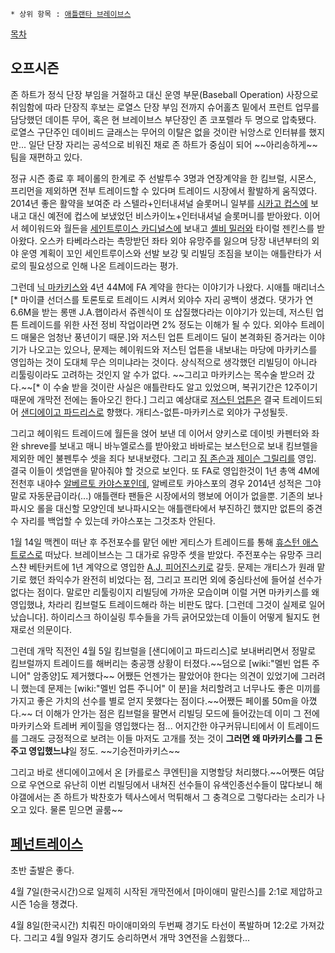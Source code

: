  * 상위 항목 : [[애틀랜타 브레이브스]]

[[목차]]

== 오프시즌 ==
존 하트가 정식 단장 부임을 거절하고 대신 운영 부문(Baseball Operation) 사장으로 취임함에 따라 단장직 후보는 로열스 단장 부임 전까지 슈어홀츠 밑에서 프런트 업무를 담당했던 데이튼 무어, 혹은 현 브레이브스 부단장인 존 코포렐라 두 명으로 압축됐다. 로열스 구단주인 데이비드 글래스는 무어의 이탈은 없을 것이란 뉘앙스로 인터뷰를 했지만... 일단 단장 자리는 공석으로 비워진 채로 존 하트가 중심이 되어 ~~아리송하게~~ 팀을 재편하고 있다.

정규 시즌 종료 후 페이롤의 한계로 주 선발투수 3명과 연장계약을 한 킴브럴, 시몬스, 프리먼을 제외하면 전부 트레이드할 수 있다며 트레이드 시장에서 활발하게 움직였다. 2014년 좋은 활약을 보여준 라 스텔라+인터내셔널 슬롯머니 일부를 [[시카고 컵스]]에 보내고 대신 예전에 컵스에 보냈었던 비스카이노+인터내셔널 슬롯머니를 받아왔다. 이어서 헤이워드와 월든을 [[세인트루이스 카디널스]]에 보내고 [[셸비 밀러]]와 타이럴 젠킨스를 받아왔다. 오스카 타베라스라는 촉망받던 좌타 외야 유망주를 잃으며 당장 내년부터의 외야 운영 계획이 꼬인 세인트루이스와 선발 보강 및 리빌딩 조짐을 보이는 애틀란타가 서로의 필요성으로 인해 나온 트레이드라는 평가.

그런데 [[닉 마카키스]]와 4년 44M에 FA 계약을 한다는 이야기가 나왔다. 시애틀 매리너스[* 마이클 선더스를 토론토로 트레이드 시켜서 외야수 자리 공백이 생겼다. 댓가가 연 6.6M을 받는 롱맨 J.A.햅이라서 쥬렌식이 또 삽질했다라는 이야기가 있는데, 저스틴 업튼 트레이드를 위한 사전 정비 작업이라면 2% 정도는 이해가 될 수 있다. 외야수 트레이드 매물은 엄청난 풍년이기 때문.]와 저스틴 업튼 트레이드 딜이 본격화된 증거라는 이야기가 나오고는 있으나, 문제는 헤이워드와 저스틴 업튼을 내보내는 마당에 마카키스를 영입하는 것이 도대체 무슨 의미냐라는 것이다. 상식적으로 생각했던 리빌딩이 아니라 리툴링이라도 고려하는 것인지 알 수가 없다. ~~그리고 마카키스는 목수술 받으러 갔다.~~[* 이 수술 받을 것이란 사실은 애틀란타도 알고 있었으며, 복귀기간은 12주이기 때문에 개막전 전에는 돌아오긴 한다.] 그리고 예상대로 [[저스틴 업튼]]은 결국 트레이드되어 [[샌디에이고 파드리스]]로 향했다. 개티스-없튼-마카키스로 외야가 구성될듯.

그리고 헤이워드 트레이드에 월든을 얹어 보낸 데 이어서 양키스로 데이빗 카펜터와 좌완 shreve를 보내고 매니 바누엘로스를 받아왔고 바바로는 보스턴으로 보내 킴브렐을 제외한 메인 불펜투수 셋을 죄다 보내보렸다. 그리고 [[짐 존슨]]과 [[제이슨 그릴리]]를 영입. 결국 이들이 셋업맨을 맡아줘야 할 것으로 보인다. 또 FA로 영입한것이 1년 총액 4M에 전천후 내야수 [[알베르토 카야스포]]인데, 알베르토 카야스포의 경우 2014년 성적은 그야말로 자동문급이라(...) 애틀랜타 팬들은 시장에서의 행보에 어이가 없을뿐. 기존의 보나파시오 롤을 대신할 모양인데 보나파시오는 애틀랜타에서 부진하긴 했지만 없튼의 중견수 자리를 백업할 수 있는데 카야스포는 그것조차 안된다.

1월 14일 맥켄이 떠난 후 주전포수를 맡던 에반 게티스가 트레이드를 통해 [[휴스턴 애스트로스]]로 떠났다. 브레이브스는 그 대가로 유망주 셋을 받았다. 주전포수는 유망주 크리스챤 베탄커트에 1년 계약으로 영입한 [[A.J. 피어진스키]]로 갈듯. 문제는 개티스가 원래 맡기로 했던 좌익수가 완전히 비었다는 점, 그리고 프리먼 외에 중심타선에 들어설 선수가 없다는 점이다. 말로만 리툴링이지 리빌딩에 가까운 모습이며 이럴 거면 마카키스를 왜 영입했냐, 차라리 킴브럴도 트레이드해라 하는 비판도 많다. [그런데 그것이 실제로 일어났습니다]. 하이리스크 하이실링 투수들을 가득 긁어모았는데 이들이 어떻게 될지도 현재로선 의문이다.

그런데 개막 직전인 4월 5일 킴브럴을 [샌디에이고 파드리스]로 보내버리면서 정말로 킴브럴까지 트레이드를 해버리는 충공깽 상황이 터졌다.~~덤으로 [wiki:"멜빈 업튼 주니어" 암종양]도 제거했다~~ 어쨌든 언젠가는 팔았어야 한다는 의견이 있었기에 그러려니 했는데 문제는 [wiki:"멜빈 업튼 주니어" 이 분]을 처리할려고 너무나도 좋은 미끼를 가지고 좋은 가치의 선수를 별로 얻지 못했다는 점이다.~~어쨌든 페이롤 50m을 아꼈다.~~ 더 이해가 안가는 점은 킴브럴을 팔면서 리빌딩 모드에 들어갔는데 이미 그 전에 마카키스와 트레버 케이힐을 영입했다는 점... 어지간한 야구커뮤니티에서 이 트레이드를 그래도 긍정적으로 보려는 이들 마저도 고개를 젓는 것이 '''그러면 왜 마카키스를 그 돈주고 영입했느냐'''일 정도. ~~기승전마카키스~~

그리고 바로 샌디에이고에서 온 [카를로스 쿠엔틴]을 지명할당 처리했다.~~어쨋든 여담으로 우연으로 유난히 이번 리빌딩에서 내쳐진 선수들이 유색인종선수들이 많다보니 해야갤에서는 존 하트가 박찬호가 텍사스에서 먹튀해서 그 충격으로 그렇다라는 소리가 나오고 있다. 물론 믿으면 골룸~~
== [[페넌트레이스]] ==
초반 출발은 좋다.

4월 7일(한국시간)으로 일제히 시작된 개막전에서 [마이애미 말린스]를 2:1로 제압하고 시즌 1승을 챙겼다.

4월 8일(한국시간) 치뤄진 마이애미와의 두번째 경기도 타선이 폭발하며 12:2로 가져갔다. 그리고 4월 9일자 경기도 승리하면서 개막 3연전을 스윕했다...
